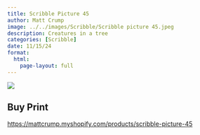 ```yaml
---
title: Scribble Picture 45
author: Matt Crump
image: ../../images/Scribble/Scribble picture 45.jpeg
description: Creatures in a tree
categories: [Scribble]
date: 11/15/24
format:
  html:
    page-layout: full
---
```


![](../../images/Scribble/Scribble picture 45.jpeg)

## Buy Print

<https://mattcrump.myshopify.com/products/scribble-picture-45>
